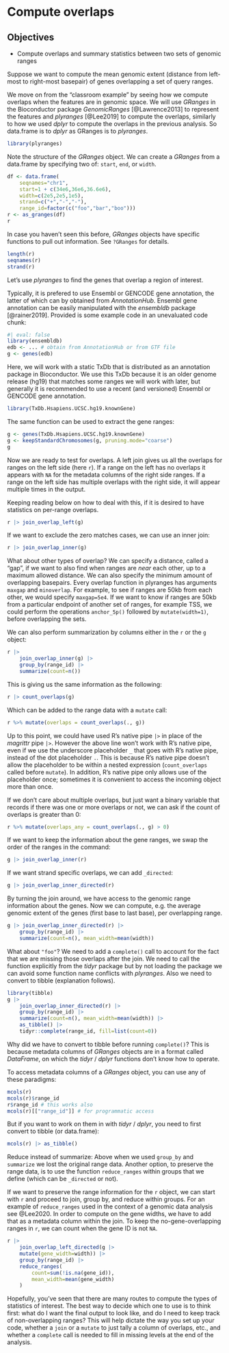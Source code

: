 # Compute overlaps

::: {.callout-note icon='true'}
## Objectives

- Compute overlaps and summary statistics between two sets of
genomic ranges

:::

Suppose we want to compute the mean
genomic extent (distance from left-most to right-most basepair) of 
genes overlapping a set of query ranges.

We move on from the "classroom example" by seeing how we compute
overlaps when the features are in genomic space. We will use *GRanges*
in the Bioconductor package *GenomicRanges* [@Lawrence2013]
to represent the features and *plyranges* [@Lee2019]
to compute the overlaps, similarly to how we used
*dplyr* to compute the overlaps in the previous analysis. So
data.frame is to *dplyr* as GRanges is to *plyranges*.

```r
library(plyranges)
```

Note the structure of the *GRanges* object. We can create a *GRanges*
from a data.frame by specifying two of: `start`, `end`, or `width`.

```r
df <- data.frame(
    seqnames="chr1",
    start=1 + c(34e6,36e6,36.6e6),
    width=c(2e5,2e5,1e5),
    strand=c("+","-","-"),
    range_id=factor(c("foo","bar","boo")))
r <- as_granges(df)
r
```

In case you haven't seen this before, *GRanges* objects have specific
functions to pull out information. See `?GRanges` for details.

```r
length(r)
seqnames(r)
strand(r)
```

Let's use *plyranges* to find the genes that overlap a region of
interest.

Typically, it is prefered to use Ensembl or GENCODE gene annotation, 
the latter of which can by obtained from *AnnotationHub*. Ensembl gene
annotation can be easily manipulated with the *ensembldb*
package [@rainer2019].
Provided is some example code in an unevaluated code chunk:

```r
#| eval: false
library(ensembldb)
edb <- ... # obtain from AnnotationHub or from GTF file
g <- genes(edb)
```

Here, we will work with a static TxDb that is distributed as an
annotation package in Bioconductor. We use this TxDb because it is
an older genome release (hg19) that matches some ranges we will work
with later, but generally it is recommended to use a recent (and
versioned) Ensembl or GENCODE gene annotation.

```r
library(TxDb.Hsapiens.UCSC.hg19.knownGene)
```

The same function can be used to extract the gene ranges:

```r
g <- genes(TxDb.Hsapiens.UCSC.hg19.knownGene)
g <- keepStandardChromosomes(g, pruning.mode="coarse")
g
```

Now we are ready to test for overlaps. A left join gives us all the
overlaps for ranges on the left side (here `r`). If a range on the
left has no overlaps it appears with `NA` for the metadata columns of
the right side ranges. If a range on the left side has multiple
overlaps with the right side, it will appear multiple times in the
output. 

Keeping reading below on how to deal with this, if it is desired to
have statistics on per-range overlaps.

```r
r |> join_overlap_left(g)
```

If we want to exclude the zero matches cases, we can use an inner
join:

```r
r |> join_overlap_inner(g)
```

::: {.callout-note icon='true'}
What about other types of overlap?  We can specify a distance, called
a "gap", if we want to also find when ranges are *near* each other, up
to a maximum allowed distance. We can also specify the minimum amount
of overlapping basepairs. Every overlap function in plyranges has
arguments `maxgap` and `minoverlap`. For example, to see if ranges are
50kb from each other, we would specify `maxgap=5e4`. If we want to
know if ranges are 50kb from a particular endpoint of another set of
ranges, for example TSS, we could perform the operations `anchor_5p()`
followed by `mutate(width=1)`, before overlapping the sets.
:::

We can also perform summarization by columns either in the `r` or the
`g` object:

```r
r |> 
    join_overlap_inner(g) |> 
    group_by(range_id) |> 
    summarize(count=n())
```

This is giving us the same information as the following:

```r
r |> count_overlaps(g)
```

Which can be added to the range data with a `mutate` call:

```r
r %>% mutate(overlaps = count_overlaps(., g))
```

::: {.callout-note icon='true'}
Up to this point, we could have used R's native pipe `|>` in place of
the *magrittr* pipe `|> `. However the above line won't work with R's
native pipe, even if we use the underscore placeholder `_` that goes
with R's native pipe, instead of the dot placeholder `.`. This is
because R's native pipe doesn't allow the placeholder to be within a
nested expression (`count_overlaps` called before `mutate`). In
addition, R's native pipe only allows use of the placeholder once;
sometimes it is convenient to access the incoming object more than
once.
:::

If we don't care about multiple overlaps, but just want a binary 
variable that records if there was one or more overlaps or not,
we can ask if the count of overlaps is greater than 0:

```r
r %>% mutate(overlaps_any = count_overlaps(., g) > 0)
```

If we want to keep the information about the gene ranges, we swap the
order of the ranges in the command:

```r
g |> join_overlap_inner(r)
```

If we want strand specific overlaps, we can add `_directed`:

```r
g |> join_overlap_inner_directed(r)
```

By turning the join around, we have access to the genomic range 
information about the genes. Now we can compute, e.g. the average 
genomic extent of the genes (first base to last base), per overlapping
range.

```r
g |> join_overlap_inner_directed(r) |> 
    group_by(range_id) |> 
    summarize(count=n(), mean_width=mean(width))
```

What about `"foo"`? We need to add a `complete()` call to account for
the fact that we are missing those overlaps after the join. We need to
call the function explicitly from the *tidyr* package but by not
loading the package we can avoid some function name conflicts with
*plyranges*. Also we need to convert to tibble (explanation
follows).

```r
library(tibble)
g |> 
    join_overlap_inner_directed(r) |> 
    group_by(range_id) |> 
    summarize(count=n(), mean_width=mean(width)) |> 
    as_tibble() |> 
    tidyr::complete(range_id, fill=list(count=0))
```

Why did we have to convert to tibble before running `complete()`?
This is because metadata columns of *GRanges* objects are in a format
called *DataFrame*, on which the *tidyr* / *dplyr* functions don't
know how to operate. 

To access metadata columns of a *GRanges* object, you can use any
of these paradigms:

```r
mcols(r)
mcols(r)$range_id
r$range_id # this works also
mcols(r)[["range_id"]] # for programmatic access
```

But if you want to work on them in with *tidyr* / *dplyr*, you need to
first convert to tibble (or data.frame):

```r
mcols(r) |> as_tibble()
```

::: {.callout-note icon='true'}

Reduce instead of summarize:
Above when we used `group_by` and `summarize` we lost the original
range data. Another option, to preserve the range data, is to use
the function `reduce_ranges` within groups that we define (which can
be `_directed` or not). 

:::

If we want to preserve the range information
for the `r` object, we can start with `r` and proceed to join, group
by, and reduce within groups.  For an example of `reduce_ranges` used
in the context of a genomic data analysis see @Lee2020.
In order to compute on the gene widths, we have to add that as a
metadata column within the join. To keep the no-gene-overlapping
ranges in `r`, we can count when the gene ID is not `NA`.

```r
r |> 
    join_overlap_left_directed(g |> 
    mutate(gene_width=width)) |> 
    group_by(range_id) |> 
    reduce_ranges(
        count=sum(!is.na(gene_id)),
        mean_width=mean(gene_width)
    )
```

Hopefully, you've seen that there are many routes to compute the types
of statistics of interest. The best way to decide which one to use is
to think first: what do I want the final output to look like, and do I
need to keep track of non-overlapping ranges? This will help dictate
the way you set up your code, whether a `join` or a `mutate` to just
tally a column of overlaps, etc., and whether a `complete` call is
needed to fill in missing levels at the end of the analysis.

